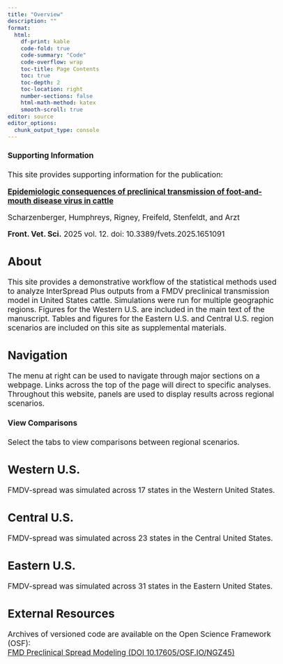```yaml
---
title: "Overview"
description: ""
format:
  html: 
    df-print: kable
    code-fold: true
    code-summary: "Code"
    code-overflow: wrap
    toc-title: Page Contents
    toc: true
    toc-depth: 2
    toc-location: right
    number-sections: false
    html-math-method: katex
    smooth-scroll: true
editor: source
editor_options: 
  chunk_output_type: console
---
```


```{=html}
<style type="text/css">

body, td {
   font-size: 13pt;
}
code.r{
  font-size: 9pt;
}
pre {
  font-size: 11pt
}
</style>
```

::: {.callout-important icon="true"}
#### Supporting Information

This site provides supporting information for the publication:

[**Epidemiologic consequences of preclinical transmission of foot-and-mouth disease virus in cattle**](https://www.frontiersin.org/journals/veterinary-science/articles/10.3389/fvets.2025.1651091)

Scharzenberger, Humphreys, Rigney, Freifeld, Stenfeldt, and Arzt

**Front. Vet. Sci.** 2025 vol. 12. doi: 10.3389/fvets.2025.1651091

:::

## About
This site provides a demonstrative workflow of the statistical methods used to analyze InterSpread Plus outputs from a FMDV preclinical transmission model in United States cattle. Simulations were run for multiple geographic regions. Figures for the Western U.S. are included in the main text of the manuscript. Tables and figures for the Eastern U.S. and Central U.S. region scenarios are included on this site as supplemental materials.

## Navigation
The menu at right can be used to navigate through major sections on a webpage. Links across the top of the page will direct to specific analyses. Throughout this website, panels are used to display results across regional scenarios.

::: {.callout-tip icon=true}
#### View Comparisons

Select the tabs to view comparisons between regional scenarios.

:::

::: panel-tabset
## Western U.S.
FMDV-spread was simulated across 17 states in the Western United States.

## Central U.S.
FMDV-spread was simulated across 23 states in the Central United States.

## Eastern U.S.
FMDV-spread was simulated across 31 states in the Eastern United States.

:::

## External Resources  
Archives of versioned code are available on the Open Science Framework (OSF):   
[FMD Preclinical Spread Modeling (DOI 10.17605/OSF.IO/NGZ45)](https://osf.io/ngz45/) 
